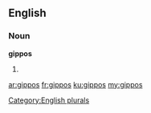 ==English==

===Noun===
'''gippos'''

# {{plural of|gippo}}

[[Category:English plurals]]

[[ar:gippos]]
[[fr:gippos]]
[[ku:gippos]]
[[my:gippos]]